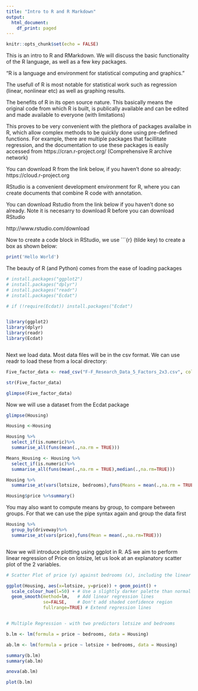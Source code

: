 ---
title: "Intro to R and R Markdown"
output:
  html_document:
    df_print: paged
---

```{r setup, include=FALSE}
knitr::opts_chunk$set(echo = FALSE)
```

This is an intro to R and RMarkdown. We will discuss the basic functionality of the R language, as well as a few key packages.

"R is a language and environment for statistical computing and graphics."

The usefull of R is most notable for statistical work such as regression (linear, nonlinear etc) as well as graphing results.

The benefits of R in its open source nature. This basically means the original code from which R is built, is publically available and can be edited and made available to everyone (with limitations)

This proves to be very convenient with the plethora of packages availalbe in R, which allow complex methods to be quickly done using pre-defined functions. For example, there are multiple packages that facillitate regression, and the documentation to use these packages is easily accessed from https://cran.r-project.org/ (Comprehensive R archive network)

You can download R from the link below, if you haven't done so already:
https://cloud.r-project.org


RStudio is a convenient development environment for R, where you can create documents that combine R code with annotation.

You can download Rstudio from the link below if you haven't done so already. Note it is necesarry to download R before you can download RStudio

http://www.rstudio.com/download


Now to create a code block in RStudio, we use ```{r} (tilde key) to create a box as shown below:

```{r}
print('Hello World') 

```

The beauty of R (and Python) comes from the ease of loading packages  
```{r include=FALSE}
# install.packages("ggplot2")
# install.packages("dplyr")
# install.packages("readr")
# install.packages("Ecdat")

# if (!require(Ecdat)) install.packages("Ecdat")


library(ggplot2)
library(dplyr)
library(readr)
library(Ecdat)



```


Next we load data. Most data files will be in the csv format. We can use readr to load these from a local directory:
```{r}
Five_factor_data <- read_csv("F-F_Research_Data_5_Factors_2x3.csv", col_types = cols(Date = col_date(format = "%Y%m")), skip = 3)

str(Five_factor_data)

glimpse(Five_factor_data)


```

Now we will use a dataset from the Ecdat package
```{r}

glimpse(Housing)

Housing <-Housing

Housing %>%
  select_if(is.numeric)%>%
  summarise_all(funs(mean(.,na.rm = TRUE)))

Means_Housing <- Housing %>%
  select_if(is.numeric)%>%
  summarise_all(funs(mean(.,na.rm = TRUE),median(.,na.rm=TRUE)))

Housing %>%
  summarise_at(vars(lotsize, bedrooms),funs(Means = mean(.,na.rm = TRUE), StDev = sd(., na.rm = TRUE)))

Housing$price %>%summary()

```

You may also want to compute means by group, to compare between groups.
For that we can use the pipe syntax again and group the data first 

```{r}
Housing %>%
  group_by(driveway)%>%
  summarise_at(vars(price),funs(Mean = mean(.,na.rm=TRUE)))



```

Now we will introduce plotting using ggplot in R. 
AS we aim to perform linear regression of Price on lotsize, let us look at an explanatory scatter plot of the 2 variables.
```{r}
# Scatter Plot of price (y) against bedrooms (x), including the linear regression line

ggplot(Housing, aes(x=lotsize, y=price)) + geom_point() +
  scale_colour_hue(l=50) + # Use a slightly darker palette than normal
  geom_smooth(method=lm,   # Add linear regression lines
              se=FALSE,    # Don't add shaded confidence region
              fullrange=TRUE) # Extend regression lines


# Multiple Regression - with two predictors lotsize and bedrooms


```



```{r}

b.lm <- lm(formula = price ~ bedrooms, data = Housing)

ab.lm <- lm(formula = price ~ lotsize + bedrooms, data = Housing)

summary(b.lm)
summary(ab.lm) 

anova(ab.lm)   

plot(b.lm)




```

